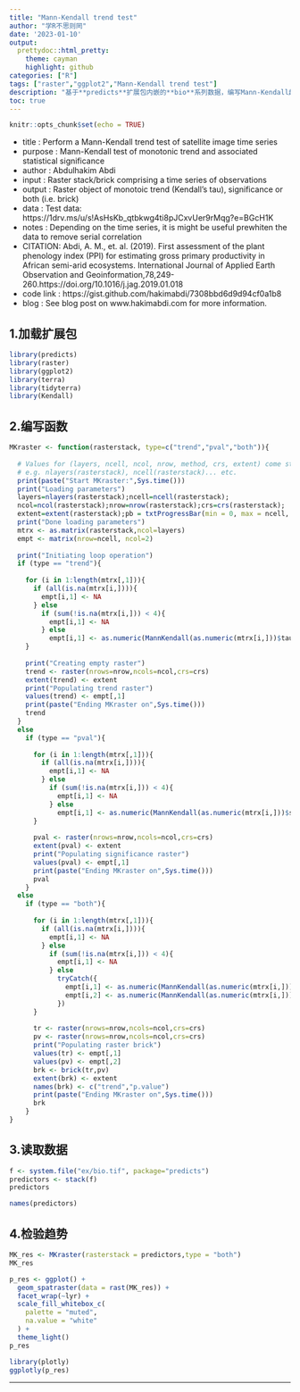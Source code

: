 ```yaml
---
title: "Mann-Kendall trend test"
author: "学R不思则罔"
date: '2023-01-10'
output:
  prettydoc::html_pretty:
    theme: cayman
    highlight: github
categories: ["R"]
tags: ["raster","ggplot2","Mann-Kendall trend test"]
description: "基于**predicts**扩展包内嵌的**bio**系列数据，编写Mann-Kendall趋势检验函数，设定输入输出数据格式为栅格数据，对结果进行可视化展示"
toc: true
---
```



```r
knitr::opts_chunk$set(echo = TRUE)
```

- title         : Perform a Mann-Kendall trend test of satellite image time series
- purpose       : Mann-Kendall test of monotonic trend and associated statistical significance
- author        : Abdulhakim Abdi
- input         : Raster stack/brick comprising a time series of observations
- output        : Raster object of monotoic trend (Kendall's tau), significance or both (i.e. brick) 
- data          : Test data: https://1drv.ms/u/s!AsHsKb_qtbkwg4ti8pJCxvUer9rMqg?e=BGcH1K
- notes         : Depending on the time series, it is might be useful prewhiten the data to remove serial correlation 
- CITATION: Abdi, A. M., et. al. (2019). First assessment of the plant phenology index (PPI) for estimating gross primary productivity in African semi-arid ecosystems. International Journal of Applied Earth Observation and Geoinformation,78,249-260.https://doi.org/10.1016/j.jag.2019.01.018 
- code link     : https://gist.github.com/hakimabdi/7308bbd6d9d94cf0a1b8
- blog          : See blog post on www.hakimabdi.com for more information. 

## 1.加载扩展包

```r
library(predicts)
library(raster)
library(ggplot2)
library(terra)
library(tidyterra)
library(Kendall)
```

## 2.编写函数

```r
MKraster <- function(rasterstack, type=c("trend","pval","both")){
  
  # Values for (layers, ncell, ncol, nrow, method, crs, extent) come straight from the input raster stack
  # e.g. nlayers(rasterstack), ncell(rasterstack)... etc.
  print(paste("Start MKraster:",Sys.time()))
  print("Loading parameters")
  layers=nlayers(rasterstack);ncell=ncell(rasterstack);
  ncol=ncol(rasterstack);nrow=nrow(rasterstack);crs=crs(rasterstack);
  extent=extent(rasterstack);pb = txtProgressBar(min = 0, max = ncell, initial = 0)
  print("Done loading parameters")
  mtrx <- as.matrix(rasterstack,ncol=layers)
  empt <- matrix(nrow=ncell, ncol=2)
  
  print("Initiating loop operation")
  if (type == "trend"){
    
    for (i in 1:length(mtrx[,1])){
      if (all(is.na(mtrx[i,]))){ 
        empt[i,1] <- NA 
      } else 
        if (sum(!is.na(mtrx[i,])) < 4){
          empt[i,1] <- NA 
        } else 
          empt[i,1] <- as.numeric(MannKendall(as.numeric(mtrx[i,]))$tau)
    }
    
    print("Creating empty raster")
    trend <- raster(nrows=nrow,ncols=ncol,crs=crs)
    extent(trend) <- extent
    print("Populating trend raster")
    values(trend) <- empt[,1]
    print(paste("Ending MKraster on",Sys.time()))
    trend
  } 
  else
    if (type == "pval"){
      
      for (i in 1:length(mtrx[,1])){
        if (all(is.na(mtrx[i,]))){ 
          empt[i,1] <- NA 
        } else 
          if (sum(!is.na(mtrx[i,])) < 4){
            empt[i,1] <- NA 
          } else 
            empt[i,1] <- as.numeric(MannKendall(as.numeric(mtrx[i,]))$sl)
      }
      
      pval <- raster(nrows=nrow,ncols=ncol,crs=crs)
      extent(pval) <- extent
      print("Populating significance raster")
      values(pval) <- empt[,1]
      print(paste("Ending MKraster on",Sys.time()))
      pval
    }
  else
    if (type == "both"){
      
      for (i in 1:length(mtrx[,1])){
        if (all(is.na(mtrx[i,]))){ 
          empt[i,1] <- NA 
        } else 
          if (sum(!is.na(mtrx[i,])) < 4){
            empt[i,1] <- NA 
          } else 
            tryCatch({
              empt[i,1] <- as.numeric(MannKendall(as.numeric(mtrx[i,]))$tau)
              empt[i,2] <- as.numeric(MannKendall(as.numeric(mtrx[i,]))$sl)
            })
      }
      
      tr <- raster(nrows=nrow,ncols=ncol,crs=crs)
      pv <- raster(nrows=nrow,ncols=ncol,crs=crs)
      print("Populating raster brick")
      values(tr) <- empt[,1]
      values(pv) <- empt[,2]
      brk <- brick(tr,pv)
      extent(brk) <- extent
      names(brk) <- c("trend","p.value")
      print(paste("Ending MKraster on",Sys.time()))
      brk
    }
}
```


## 3.读取数据

```r
f <- system.file("ex/bio.tif", package="predicts")
predictors <- stack(f)
predictors
```


```r
names(predictors)
```

## 4.检验趋势

```r
MK_res <- MKraster(rasterstack = predictors,type = "both")
MK_res
```


```r
p_res <- ggplot() +
  geom_spatraster(data = rast(MK_res)) +
  facet_wrap(~lyr) +
  scale_fill_whitebox_c(
    palette = "muted",
    na.value = "white"
  ) +
  theme_light()
p_res
```

```r
library(plotly)
ggplotly(p_res)
```

-------------